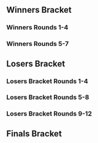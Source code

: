 <!-- Generated with http://tournament-nub.rhcloud.com/toliquipedia name=showdowngg-SFGameNight49 -->{{DISPLAYTITLE:Get Smashed at the Foundry #49: Bracket}}{{SetGame|melee}}
{{tabs static
|name1=Overview
|link1=Get_Smashed_at_the_Foundry/49
|name2=Bracket
|link2=Get_Smashed_at_the_Foundry/49/Bracket
|This=2
}}
==Winners Bracket==
===Winners Rounds 1-4===
{{128DEWBracketA
|r1m1p1=PewPewU |r1m1p1flag=us |r1m1p1score=W |r1m1win=1
|r1m1p2=Bye |r1m1p2flag= |r1m1p2score=-

|r1m2p1=Ike |r1m2p1flag= |r1m2p1score=0 |r1m2win=2
|r1m2p2=Captain Kracker |r1m2p2flag= |r1m2p2score=2

|r1m3p1=Dr. Grin |r1m3p1flag= |r1m3p1score=W |r1m3win=1
|r1m3p2=Bye |r1m3p2flag= |r1m3p2score=-

|r1m4p1=Erik |r1m4p1flag= |r1m4p1score=W |r1m4win=1
|r1m4p2=Bye |r1m4p2flag= |r1m4p2score=-

|r1m5p1=Zeldafreak |r1m5p1flag= |r1m5p1score=W |r1m5win=1
|r1m5p2=Bye |r1m5p2flag= |r1m5p2score=-

|r1m6p1=Anthony |r1m6p1flag= |r1m6p1score=W |r1m6win=1
|r1m6p2=Bye |r1m6p2flag= |r1m6p2score=-

|r1m7p1=Moose |r1m7p1flag=us |r1m7p1score=W |r1m7win=1
|r1m7p2=Bye |r1m7p2flag= |r1m7p2score=-

|r1m8p1=Suck |r1m8p1flag= |r1m8p1score=W |r1m8win=1
|r1m8p2=Bye |r1m8p2flag= |r1m8p2score=-

|r1m9p1=SilentSpectre |r1m9p1flag= |r1m9p1score=W |r1m9win=1
|r1m9p2=Bye |r1m9p2flag= |r1m9p2score=-

|r1m10p1=Boandrew |r1m10p1flag= |r1m10p1score=W |r1m10win=1
|r1m10p2=Bye |r1m10p2flag= |r1m10p2score=-

|r1m11p1=Skeeter |r1m11p1flag= |r1m11p1score=W |r1m11win=1
|r1m11p2=Bye |r1m11p2flag= |r1m11p2score=-

|r1m12p1=Cyko |r1m12p1flag= |r1m12p1score=W |r1m12win=1
|r1m12p2=Bye |r1m12p2flag= |r1m12p2score=-

|r1m13p1=Dr. Z |r1m13p1flag=us |r1m13p1score=W |r1m13win=1
|r1m13p2=Bye |r1m13p2flag= |r1m13p2score=-

|r1m14p1=Zander |r1m14p1flag= |r1m14p1score=W |r1m14win=1
|r1m14p2=Bye |r1m14p2flag= |r1m14p2score=-

|r1m15p1=Zoap |r1m15p1flag= |r1m15p1score=W |r1m15win=1
|r1m15p2=Bye |r1m15p2flag= |r1m15p2score=-

|r1m16p1=Mkan |r1m16p1flag= |r1m16p1score=W |r1m16win=1
|r1m16p2=Bye |r1m16p2flag= |r1m16p2score=-

|r1m17p1=Shroomed |r1m17p1flag=us |r1m17p1score=W |r1m17win=1
|r1m17p2=Bye |r1m17p2flag= |r1m17p2score=-

|r1m18p1=Heliodoxy |r1m18p1flag= |r1m18p1score=0 |r1m18win=2
|r1m18p2=Macarudy |r1m18p2flag= |r1m18p2score=2

|r1m19p1=Bertbusdriver |r1m19p1flag= |r1m19p1score=W |r1m19win=1
|r1m19p2=Bye |r1m19p2flag= |r1m19p2score=-

|r1m20p1=J Lee |r1m20p1flag= |r1m20p1score=W |r1m20win=1
|r1m20p2=Bye |r1m20p2flag= |r1m20p2score=-

|r1m21p1=ycz6 |r1m21p1flag=us |r1m21p1score=W |r1m21win=1
|r1m21p2=Bye |r1m21p2flag= |r1m21p2score=-

|r1m22p1=Charles |r1m22p1flag= |r1m22p1score=W |r1m22win=1
|r1m22p2=Bye |r1m22p2flag= |r1m22p2score=-

|r1m23p1=Sunny |r1m23p1flag= |r1m23p1score=W |r1m23win=1
|r1m23p2=Bye |r1m23p2flag= |r1m23p2score=-

|r1m24p1=Elemental Penguin |r1m24p1flag= |r1m24p1score=W |r1m24win=1
|r1m24p2=Bye |r1m24p2flag= |r1m24p2score=-

|r1m25p1=Azusa |r1m25p1flag=us |r1m25p1score=W |r1m25win=1
|r1m25p2=Bye |r1m25p2flag= |r1m25p2score=-

|r1m26p1=Evan |r1m26p1flag= |r1m26p1score=W |r1m26win=1
|r1m26p2=Bye |r1m26p2flag= |r1m26p2score=-

|r1m27p1=Zane |r1m27p1flag= |r1m27p1score=W |r1m27win=1
|r1m27p2=Bye |r1m27p2flag= |r1m27p2score=-

|r1m28p1=Suzarya |r1m28p1flag= |r1m28p1score=W |r1m28win=1
|r1m28p2=Bye |r1m28p2flag= |r1m28p2score=-

|r1m29p1=Germ |r1m29p1flag= |r1m29p1score=W |r1m29win=1
|r1m29p2=Bye |r1m29p2flag= |r1m29p2score=-

|r1m30p1=NMH |r1m30p1flag= |r1m30p1score=W |r1m30win=1
|r1m30p2=Bye |r1m30p2flag= |r1m30p2score=-

|r1m31p1=Yamaneko |r1m31p1flag= |r1m31p1score=W |r1m31win=1
|r1m31p2=Bye |r1m31p2flag= |r1m31p2score=-

|r1m32p1=Treechen |r1m32p1flag= |r1m32p1score=W |r1m32win=1
|r1m32p2=Bye |r1m32p2flag= |r1m32p2score=-

|r1m33p1=SFAT |r1m33p1flag=us |r1m33p1score=W |r1m33win=1
|r1m33p2=Bye |r1m33p2flag= |r1m33p2score=-

|r1m34p1=Hugger Mugger |r1m34p1flag= |r1m34p1score=2 |r1m34win=1
|r1m34p2=Pedro |r1m34p2flag= |r1m34p2score=0

|r1m35p1=Drewgong |r1m35p1flag= |r1m35p1score=W |r1m35win=1
|r1m35p2=Bye |r1m35p2flag= |r1m35p2score=-

|r1m36p1=Sharkboi |r1m36p1flag= |r1m36p1score=W |r1m36win=1
|r1m36p2=Bye |r1m36p2flag= |r1m36p2score=-

|r1m37p1=Bob$ |r1m37p1flag=us |r1m37p1score=W |r1m37win=1
|r1m37p2=Bye |r1m37p2flag= |r1m37p2score=-

|r1m38p1=Stu |r1m38p1flag= |r1m38p1score=W |r1m38win=1
|r1m38p2=Bye |r1m38p2flag= |r1m38p2score=-

|r1m39p1=w33dL0rd840 |r1m39p1flag=us |r1m39p1score=W |r1m39win=1
|r1m39p2=Bye |r1m39p2flag= |r1m39p2score=-

|r1m40p1=Muttnik |r1m40p1flag= |r1m40p1score=W |r1m40win=1
|r1m40p2=Bye |r1m40p2flag= |r1m40p2score=-

|r1m41p1=Alan |r1m41p1flag=us |r1m41p1score=W |r1m41win=1
|r1m41p2=Bye |r1m41p2flag= |r1m41p2score=-

|r1m42p1=Brian |r1m42p1flag= |r1m42p1score=W |r1m42win=1
|r1m42p2=Bye |r1m42p2flag= |r1m42p2score=-

|r1m43p1=Wardong |r1m43p1flag= |r1m43p1score=W |r1m43win=1
|r1m43p2=Bye |r1m43p2flag= |r1m43p2score=-

|r1m44p1=Spevak |r1m44p1flag= |r1m44p1score=W |r1m44win=1
|r1m44p2=Bye |r1m44p2flag= |r1m44p2score=-

|r1m45p1=NMW |r1m45p1flag=us |r1m45p1score=W |r1m45win=1
|r1m45p2=Bye |r1m45p2flag= |r1m45p2score=-

|r1m46p1=Wassabi |r1m46p1flag= |r1m46p1score=W |r1m46win=1
|r1m46p2=Bye |r1m46p2flag= |r1m46p2score=-

|r1m47p1=Grandma's Cleavage |r1m47p1flag= |r1m47p1score=W |r1m47win=1
|r1m47p2=Bye |r1m47p2flag= |r1m47p2score=-

|r1m48p1=Ethan |r1m48p1flag= |r1m48p1score=W |r1m48win=1
|r1m48p2=Bye |r1m48p2flag= |r1m48p2score=-

|r1m49p1=Dani's Boyfriend |r1m49p1flag= |r1m49p1score=W |r1m49win=1
|r1m49p2=Bye |r1m49p2flag= |r1m49p2score=-

|r1m50p1=Nope |r1m50p1flag= |r1m50p1score=2 |r1m50win=1
|r1m50p2=Pat |r1m50p2flag= |r1m50p2score=0

|r1m51p1=Ghettotastic |r1m51p1flag= |r1m51p1score=W |r1m51win=1
|r1m51p2=Bye |r1m51p2flag= |r1m51p2score=-

|r1m52p1=Hatcrab |r1m52p1flag= |r1m52p1score=W |r1m52win=1
|r1m52p2=Bye |r1m52p2flag= |r1m52p2score=-

|r1m53p1=Boback |r1m53p1flag= |r1m53p1score=W |r1m53win=1
|r1m53p2=Bye |r1m53p2flag= |r1m53p2score=-

|r1m54p1=Joseki |r1m54p1flag= |r1m54p1score=W |r1m54win=1
|r1m54p2=Bye |r1m54p2flag= |r1m54p2score=-

|r1m55p1=HectoHertz |r1m55p1flag= |r1m55p1score=W |r1m55win=1
|r1m55p2=Bye |r1m55p2flag= |r1m55p2score=-

|r1m56p1=Menohaxor |r1m56p1flag= |r1m56p1score=W |r1m56win=1
|r1m56p2=Bye |r1m56p2flag= |r1m56p2score=-

|r1m57p1=Laudandus |r1m57p1flag=us |r1m57p1score=W |r1m57win=1
|r1m57p2=Bye |r1m57p2flag= |r1m57p2score=-

|r1m58p1=Flan |r1m58p1flag= |r1m58p1score=W |r1m58win=1
|r1m58p2=Bye |r1m58p2flag= |r1m58p2score=-

|r1m59p1=Chris Best |r1m59p1flag= |r1m59p1score=W |r1m59win=1
|r1m59p2=Bye |r1m59p2flag= |r1m59p2score=-

|r1m60p1=Glee |r1m60p1flag= |r1m60p1score=W |r1m60win=1
|r1m60p2=Bye |r1m60p2flag= |r1m60p2score=-

|r1m61p1=Mr. Brandandorf |r1m61p1flag=us |r1m61p1score=W |r1m61win=1
|r1m61p2=Bye |r1m61p2flag= |r1m61p2score=-

|r1m62p1=Mental Djent |r1m62p1flag= |r1m62p1score=W |r1m62win=1
|r1m62p2=Bye |r1m62p2flag= |r1m62p2score=-

|r1m63p1=Aiden |r1m63p1flag= |r1m63p1score=W |r1m63win=1
|r1m63p2=Bye |r1m63p2flag= |r1m63p2score=-

|r1m64p1=Dani's Roommate |r1m64p1flag= |r1m64p1score=W |r1m64win=1
|r1m64p2=Bye |r1m64p2flag= |r1m64p2score=-

|r2m1p1=PewPewU |r2m1p1flag=us |r2m1p1score=2 |r2m1win=1
|r2m1p2=Captain Kracker |r2m1p2flag= |r2m1p2score=0

|r2m2p1=Dr. Grin |r2m2p1flag= |r2m2p1score=1 |r2m2win=2
|r2m2p2=Erik |r2m2p2flag= |r2m2p2score=2

|r2m3p1=Zeldafreak |r2m3p1flag= |r2m3p1score=2 |r2m3win=1
|r2m3p2=Anthony |r2m3p2flag= |r2m3p2score=0

|r2m4p1=Moose |r2m4p1flag=us |r2m4p1score=2 |r2m4win=1
|r2m4p2=Suck |r2m4p2flag= |r2m4p2score=0

|r2m5p1=SilentSpectre |r2m5p1flag= |r2m5p1score=2 |r2m5win=1
|r2m5p2=Boandrew |r2m5p2flag= |r2m5p2score=0

|r2m6p1=Skeeter |r2m6p1flag= |r2m6p1score=2 |r2m6win=1
|r2m6p2=Cyko |r2m6p2flag= |r2m6p2score=0

|r2m7p1=Dr. Z |r2m7p1flag=us |r2m7p1score=2 |r2m7win=1
|r2m7p2=Zander |r2m7p2flag= |r2m7p2score=0

|r2m8p1=Zoap |r2m8p1flag= |r2m8p1score=0 |r2m8win=2
|r2m8p2=Mkan |r2m8p2flag= |r2m8p2score=2

|r2m9p1=Shroomed |r2m9p1flag=us |r2m9p1score=2 |r2m9win=1
|r2m9p2=Macarudy |r2m9p2flag= |r2m9p2score=0

|r2m10p1=Bertbusdriver |r2m10p1flag= |r2m10p1score=0 |r2m10win=2
|r2m10p2=J Lee |r2m10p2flag= |r2m10p2score=2

|r2m11p1=ycz6 |r2m11p1flag=us |r2m11p1score=2 |r2m11win=1
|r2m11p2=Charles |r2m11p2flag= |r2m11p2score=0

|r2m12p1=Sunny |r2m12p1flag= |r2m12p1score=2 |r2m12win=1
|r2m12p2=Elemental Penguin |r2m12p2flag= |r2m12p2score=0

|r2m13p1=Azusa |r2m13p1flag=us |r2m13p1score=2 |r2m13win=1
|r2m13p2=Evan |r2m13p2flag= |r2m13p2score=0

|r2m14p1=Zane |r2m14p1flag= |r2m14p1score=2 |r2m14win=1
|r2m14p2=Suzarya |r2m14p2flag= |r2m14p2score=0

|r2m15p1=Germ |r2m15p1flag= |r2m15p1score=2 |r2m15win=1
|r2m15p2=NMH |r2m15p2flag= |r2m15p2score=0

|r2m16p1=Yamaneko |r2m16p1flag= |r2m16p1score=2 |r2m16win=1
|r2m16p2=Treechen |r2m16p2flag= |r2m16p2score=0

|r2m17p1=SFAT |r2m17p1flag=us |r2m17p1score=2 |r2m17win=1
|r2m17p2=Hugger Mugger |r2m17p2flag= |r2m17p2score=0

|r2m18p1=Drewgong |r2m18p1flag= |r2m18p1score=2 |r2m18win=1
|r2m18p2=Sharkboi |r2m18p2flag= |r2m18p2score=0

|r2m19p1=Bob$ |r2m19p1flag=us |r2m19p1score=2 |r2m19win=1
|r2m19p2=Stu |r2m19p2flag= |r2m19p2score=0

|r2m20p1=w33dL0rd840 |r2m20p1flag=us |r2m20p1score=2 |r2m20win=1
|r2m20p2=Muttnik |r2m20p2flag= |r2m20p2score=0

|r2m21p1=Alan |r2m21p1flag=us |r2m21p1score=2 |r2m21win=1
|r2m21p2=Brian |r2m21p2flag= |r2m21p2score=0

|r2m22p1=Wardong |r2m22p1flag= |r2m22p1score=2 |r2m22win=1
|r2m22p2=Spevak |r2m22p2flag= |r2m22p2score=0

|r2m23p1=NMW |r2m23p1flag=us |r2m23p1score=2 |r2m23win=1
|r2m23p2=Wassabi |r2m23p2flag= |r2m23p2score=0

|r2m24p1=Grandma's Cleavage |r2m24p1flag= |r2m24p1score=2 |r2m24win=1
|r2m24p2=Ethan |r2m24p2flag= |r2m24p2score=0

|r2m25p1=Dani's Boyfriend |r2m25p1flag= |r2m25p1score=2 |r2m25win=1
|r2m25p2=Nope |r2m25p2flag= |r2m25p2score=0

|r2m26p1=Ghettotastic |r2m26p1flag= |r2m26p1score=0 |r2m26win=2
|r2m26p2=Hatcrab |r2m26p2flag= |r2m26p2score=2

|r2m27p1=Boback |r2m27p1flag= |r2m27p1score=2 |r2m27win=1
|r2m27p2=Joseki |r2m27p2flag= |r2m27p2score=0

|r2m28p1=HectoHertz |r2m28p1flag= |r2m28p1score=2 |r2m28win=1
|r2m28p2=Menohaxor |r2m28p2flag= |r2m28p2score=0

|r2m29p1=Laudandus |r2m29p1flag=us |r2m29p1score=2 |r2m29win=1
|r2m29p2=Flan |r2m29p2flag= |r2m29p2score=0

|r2m30p1=Chris Best |r2m30p1flag= |r2m30p1score=2 |r2m30win=1
|r2m30p2=Glee |r2m30p2flag= |r2m30p2score=0

|r2m31p1=Mr. Brandandorf |r2m31p1flag=us |r2m31p1score=2 |r2m31win=1
|r2m31p2=Mental Djent |r2m31p2flag= |r2m31p2score=0

|r2m32p1=Aiden |r2m32p1flag= |r2m32p1score=2 |r2m32win=1
|r2m32p2=Dani's Roommate |r2m32p2flag= |r2m32p2score=0

|r3m1p1=PewPewU |r3m1p1flag=us |r3m1p1score=2 |r3m1win=1
|r3m1p2=Erik |r3m1p2flag= |r3m1p2score=0

|r3m2p1=Zeldafreak |r3m2p1flag= |r3m2p1score=1 |r3m2win=2
|r3m2p2=Moose |r3m2p2flag=us |r3m2p2score=2

|r3m3p1=SilentSpectre |r3m3p1flag= |r3m3p1score=2 |r3m3win=1
|r3m3p2=Skeeter |r3m3p2flag= |r3m3p2score=0

|r3m4p1=Dr. Z |r3m4p1flag=us |r3m4p1score=2 |r3m4win=1
|r3m4p2=Mkan |r3m4p2flag= |r3m4p2score=0

|r3m5p1=Shroomed |r3m5p1flag=us |r3m5p1score=2 |r3m5win=1
|r3m5p2=J Lee |r3m5p2flag= |r3m5p2score=0

|r3m6p1=ycz6 |r3m6p1flag=us |r3m6p1score=1 |r3m6win=2
|r3m6p2=Sunny |r3m6p2flag= |r3m6p2score=2

|r3m7p1=Azusa |r3m7p1flag=us |r3m7p1score=2 |r3m7win=1
|r3m7p2=Zane |r3m7p2flag= |r3m7p2score=0

|r3m8p1=Germ |r3m8p1flag= |r3m8p1score=2 |r3m8win=1
|r3m8p2=Yamaneko |r3m8p2flag= |r3m8p2score=0

|r3m9p1=SFAT |r3m9p1flag=us |r3m9p1score=2 |r3m9win=1
|r3m9p2=Drewgong |r3m9p2flag= |r3m9p2score=0

|r3m10p1=Bob$ |r3m10p1flag=us |r3m10p1score=1 |r3m10win=2
|r3m10p2=w33dL0rd840 |r3m10p2flag=us |r3m10p2score=2

|r3m11p1=Alan |r3m11p1flag=us |r3m11p1score=2 |r3m11win=1
|r3m11p2=Wardong |r3m11p2flag= |r3m11p2score=1

|r3m12p1=NMW |r3m12p1flag=us |r3m12p1score=2 |r3m12win=1
|r3m12p2=Grandma's Cleavage |r3m12p2flag= |r3m12p2score=0

|r3m13p1=Dani's Boyfriend |r3m13p1flag= |r3m13p1score=2 |r3m13win=1
|r3m13p2=Hatcrab |r3m13p2flag= |r3m13p2score=0

|r3m14p1=Boback |r3m14p1flag= |r3m14p1score=2 |r3m14win=1
|r3m14p2=HectoHertz |r3m14p2flag= |r3m14p2score=0

|r3m15p1=Laudandus |r3m15p1flag=us |r3m15p1score=2 |r3m15win=1
|r3m15p2=Chris Best |r3m15p2flag= |r3m15p2score=0

|r3m16p1=Mr. Brandandorf |r3m16p1flag=us |r3m16p1score=1 |r3m16win=2
|r3m16p2=Aiden |r3m16p2flag= |r3m16p2score=2

|r4m1p1=PewPewU |r4m1p1flag=us |r4m1p1score=2 |r4m1win=1
|r4m1p2=Moose |r4m1p2flag=us |r4m1p2score=1

|r4m2p1=SilentSpectre |r4m2p1flag= |r4m2p1score=2 |r4m2win=1
|r4m2p2=Dr. Z |r4m2p2flag=us |r4m2p2score=1

|r4m3p1=Shroomed |r4m3p1flag=us |r4m3p1score=2 |r4m3win=1
|r4m3p2=Sunny |r4m3p2flag= |r4m3p2score=0

|r4m4p1=Azusa |r4m4p1flag=us |r4m4p1score=2 |r4m4win=1
|r4m4p2=Germ |r4m4p2flag= |r4m4p2score=0

|r4m5p1=SFAT |r4m5p1flag=us |r4m5p1score=2 |r4m5win=1
|r4m5p2=w33dL0rd840 |r4m5p2flag=us |r4m5p2score=0

|r4m6p1=Alan |r4m6p1flag=us |r4m6p1score=2 |r4m6win=1
|r4m6p2=NMW |r4m6p2flag=us |r4m6p2score=1

|r4m7p1=Dani's Boyfriend |r4m7p1flag= |r4m7p1score=2 |r4m7win=1
|r4m7p2=Boback |r4m7p2flag= |r4m7p2score=1

|r4m8p1=Laudandus |r4m8p1flag=us |r4m8p1score=2 |r4m8win=1
|r4m8p2=Aiden |r4m8p2flag= |r4m8p2score=0
}}
===Winners Rounds 5-7===
{{128DEWBracketB
|r5m1p1=PewPewU |r5m1p1flag=us |r5m1p1score=2 |r5m1win=1
|r5m1p2=SilentSpectre |r5m1p2flag= |r5m1p2score=0

|r5m2p1=Shroomed |r5m2p1flag=us |r5m2p1score=2 |r5m2win=1
|r5m2p2=Azusa |r5m2p2flag=us |r5m2p2score=0

|r5m3p1=SFAT |r5m3p1flag=us |r5m3p1score=2 |r5m3win=1
|r5m3p2=Alan |r5m3p2flag=us |r5m3p2score=1

|r5m4p1=Dani's Boyfriend |r5m4p1flag= |r5m4p1score=0 |r5m4win=2
|r5m4p2=Laudandus |r5m4p2flag=us |r5m4p2score=2

|r6m1p1=PewPewU |r6m1p1flag=us |r6m1p1score=3 |r6m1win=1
|r6m1p2=Shroomed |r6m1p2flag=us |r6m1p2score=0

|r6m2p1=SFAT |r6m2p1flag=us |r6m2p1score=3 |r6m2win=1
|r6m2p2=Laudandus |r6m2p2flag=us |r6m2p2score=0

<!--Final-->
|r7m1p1=PewPewU |r7m1p1flag=us |r7m1p1score={{Advance|Get Smashed at the Foundry/49/Bracket#Finals Bracket}}
|r7m1p2=SFAT |r7m1p2flag=us |r7m1p2score={{Advance|Get Smashed at the Foundry/49/Bracket#Finals Bracket}}
}}

==Losers Bracket==
===Losers Bracket Rounds 1-4===
{{128DELBracketA
|l1m1p1=Bye |l1m1p1flag= |l1m1p1score=- |l1m1win=2
|l1m1p2=Ike |l1m1p2flag= |l1m1p2score=W

|l1m2p1=Bye |l1m2p1flag= |l1m2p1score=- |l1m2win=
|l1m2p2=Bye |l1m2p2flag= |l1m2p2score=W

|l1m3p1=Bye |l1m3p1flag= |l1m3p1score=- |l1m3win=
|l1m3p2=Bye |l1m3p2flag= |l1m3p2score=W

|l1m4p1=Bye |l1m4p1flag= |l1m4p1score=- |l1m4win=
|l1m4p2=Bye |l1m4p2flag= |l1m4p2score=W

|l1m5p1=Bye |l1m5p1flag= |l1m5p1score=- |l1m5win=
|l1m5p2=Bye |l1m5p2flag= |l1m5p2score=W

|l1m6p1=Bye |l1m6p1flag= |l1m6p1score=- |l1m6win=
|l1m6p2=Bye |l1m6p2flag= |l1m6p2score=W

|l1m7p1=Bye |l1m7p1flag= |l1m7p1score=- |l1m7win=
|l1m7p2=Bye |l1m7p2flag= |l1m7p2score=W

|l1m8p1=Bye |l1m8p1flag= |l1m8p1score=- |l1m8win=
|l1m8p2=Bye |l1m8p2flag= |l1m8p2score=W

|l1m9p1=Bye |l1m9p1flag= |l1m9p1score=- |l1m9win=2
|l1m9p2=Heliodoxy |l1m9p2flag= |l1m9p2score=W

|l1m10p1=Bye |l1m10p1flag= |l1m10p1score=- |l1m10win=
|l1m10p2=Bye |l1m10p2flag= |l1m10p2score=W

|l1m11p1=Bye |l1m11p1flag= |l1m11p1score=- |l1m11win=
|l1m11p2=Bye |l1m11p2flag= |l1m11p2score=W

|l1m12p1=Bye |l1m12p1flag= |l1m12p1score=- |l1m12win=
|l1m12p2=Bye |l1m12p2flag= |l1m12p2score=W

|l1m13p1=Bye |l1m13p1flag= |l1m13p1score=- |l1m13win=
|l1m13p2=Bye |l1m13p2flag= |l1m13p2score=W

|l1m14p1=Bye |l1m14p1flag= |l1m14p1score=- |l1m14win=
|l1m14p2=Bye |l1m14p2flag= |l1m14p2score=W

|l1m15p1=Bye |l1m15p1flag= |l1m15p1score=- |l1m15win=
|l1m15p2=Bye |l1m15p2flag= |l1m15p2score=W

|l1m16p1=Bye |l1m16p1flag= |l1m16p1score=- |l1m16win=
|l1m16p2=Bye |l1m16p2flag= |l1m16p2score=W

|l1m17p1=Bye |l1m17p1flag= |l1m17p1score=- |l1m17win=2
|l1m17p2=Pedro |l1m17p2flag= |l1m17p2score=W

|l1m18p1=Bye |l1m18p1flag= |l1m18p1score=- |l1m18win=
|l1m18p2=Bye |l1m18p2flag= |l1m18p2score=W

|l1m19p1=Bye |l1m19p1flag= |l1m19p1score=- |l1m19win=
|l1m19p2=Bye |l1m19p2flag= |l1m19p2score=W

|l1m20p1=Bye |l1m20p1flag= |l1m20p1score=- |l1m20win=
|l1m20p2=Bye |l1m20p2flag= |l1m20p2score=W

|l1m21p1=Bye |l1m21p1flag= |l1m21p1score=- |l1m21win=
|l1m21p2=Bye |l1m21p2flag= |l1m21p2score=W

|l1m22p1=Bye |l1m22p1flag= |l1m22p1score=- |l1m22win=
|l1m22p2=Bye |l1m22p2flag= |l1m22p2score=W

|l1m23p1=Bye |l1m23p1flag= |l1m23p1score=- |l1m23win=
|l1m23p2=Bye |l1m23p2flag= |l1m23p2score=W

|l1m24p1=Bye |l1m24p1flag= |l1m24p1score=- |l1m24win=
|l1m24p2=Bye |l1m24p2flag= |l1m24p2score=W

|l1m25p1=Bye |l1m25p1flag= |l1m25p1score=- |l1m25win=2
|l1m25p2=Pat |l1m25p2flag= |l1m25p2score=W

|l1m26p1=Bye |l1m26p1flag= |l1m26p1score=- |l1m26win=
|l1m26p2=Bye |l1m26p2flag= |l1m26p2score=W

|l1m27p1=Bye |l1m27p1flag= |l1m27p1score=- |l1m27win=
|l1m27p2=Bye |l1m27p2flag= |l1m27p2score=W

|l1m28p1=Bye |l1m28p1flag= |l1m28p1score=- |l1m28win=
|l1m28p2=Bye |l1m28p2flag= |l1m28p2score=W

|l1m29p1=Bye |l1m29p1flag= |l1m29p1score=- |l1m29win=
|l1m29p2=Bye |l1m29p2flag= |l1m29p2score=W

|l1m30p1=Bye |l1m30p1flag= |l1m30p1score=- |l1m30win=
|l1m30p2=Bye |l1m30p2flag= |l1m30p2score=W

|l1m31p1=Bye |l1m31p1flag= |l1m31p1score=- |l1m31win=
|l1m31p2=Bye |l1m31p2flag= |l1m31p2score=W

|l1m32p1=Bye |l1m32p1flag= |l1m32p1score=- |l1m32win=
|l1m32p2=Bye |l1m32p2flag= |l1m32p2score=W

|l2m1p1=Dani's Roommate |l2m1p1flag= |l2m1p1score=2 |l2m1win=1
|l2m1p2=Ike |l2m1p2flag= |l2m1p2score=0

|l2m2p1=Mental Djent |l2m2p1flag= |l2m2p1score=W |l2m2win=1
|l2m2p2=Bye |l2m2p2flag= |l2m2p2score=-

|l2m3p1=Glee |l2m3p1flag= |l2m3p1score=W |l2m3win=1
|l2m3p2=Bye |l2m3p2flag= |l2m3p2score=-

|l2m4p1=Flan |l2m4p1flag= |l2m4p1score=W |l2m4win=1
|l2m4p2=Bye |l2m4p2flag= |l2m4p2score=-

|l2m5p1=Menohaxor |l2m5p1flag= |l2m5p1score=W |l2m5win=1
|l2m5p2=Bye |l2m5p2flag= |l2m5p2score=-

|l2m6p1=Joseki |l2m6p1flag= |l2m6p1score=W |l2m6win=1
|l2m6p2=Bye |l2m6p2flag= |l2m6p2score=-

|l2m7p1=Ghettotastic |l2m7p1flag= |l2m7p1score=W |l2m7win=1
|l2m7p2=Bye |l2m7p2flag= |l2m7p2score=-

|l2m8p1=Nope |l2m8p1flag= |l2m8p1score=W |l2m8win=1
|l2m8p2=Bye |l2m8p2flag= |l2m8p2score=-

|l2m9p1=Ethan |l2m9p1flag= |l2m9p1score=2 |l2m9win=1
|l2m9p2=Heliodoxy |l2m9p2flag= |l2m9p2score=1

|l2m10p1=Wassabi |l2m10p1flag= |l2m10p1score=W |l2m10win=1
|l2m10p2=Bye |l2m10p2flag= |l2m10p2score=-

|l2m11p1=Spevak |l2m11p1flag= |l2m11p1score=W |l2m11win=1
|l2m11p2=Bye |l2m11p2flag= |l2m11p2score=-

|l2m12p1=Brian |l2m12p1flag= |l2m12p1score=W |l2m12win=1
|l2m12p2=Bye |l2m12p2flag= |l2m12p2score=-

|l2m13p1=Muttnik |l2m13p1flag= |l2m13p1score=W |l2m13win=1
|l2m13p2=Bye |l2m13p2flag= |l2m13p2score=-

|l2m14p1=Stu |l2m14p1flag= |l2m14p1score=W |l2m14win=1
|l2m14p2=Bye |l2m14p2flag= |l2m14p2score=-

|l2m15p1=Sharkboi |l2m15p1flag= |l2m15p1score=W |l2m15win=1
|l2m15p2=Bye |l2m15p2flag= |l2m15p2score=-

|l2m16p1=Hugger Mugger |l2m16p1flag= |l2m16p1score=W |l2m16win=1
|l2m16p2=Bye |l2m16p2flag= |l2m16p2score=-

|l2m17p1=Treechen |l2m17p1flag= |l2m17p1score=2 |l2m17win=1
|l2m17p2=Pedro |l2m17p2flag= |l2m17p2score=0

|l2m18p1=NMH |l2m18p1flag= |l2m18p1score=W |l2m18win=1
|l2m18p2=Bye |l2m18p2flag= |l2m18p2score=-

|l2m19p1=Suzarya |l2m19p1flag= |l2m19p1score=W |l2m19win=1
|l2m19p2=Bye |l2m19p2flag= |l2m19p2score=-

|l2m20p1=Evan |l2m20p1flag= |l2m20p1score=W |l2m20win=1
|l2m20p2=Bye |l2m20p2flag= |l2m20p2score=-

|l2m21p1=Elemental Penguin |l2m21p1flag= |l2m21p1score=W |l2m21win=1
|l2m21p2=Bye |l2m21p2flag= |l2m21p2score=-

|l2m22p1=Charles |l2m22p1flag= |l2m22p1score=W |l2m22win=1
|l2m22p2=Bye |l2m22p2flag= |l2m22p2score=-

|l2m23p1=Bertbusdriver |l2m23p1flag= |l2m23p1score=W |l2m23win=1
|l2m23p2=Bye |l2m23p2flag= |l2m23p2score=-

|l2m24p1=Macarudy |l2m24p1flag= |l2m24p1score=W |l2m24win=1
|l2m24p2=Bye |l2m24p2flag= |l2m24p2score=-

|l2m25p1=Zoap |l2m25p1flag= |l2m25p1score=2 |l2m25win=1
|l2m25p2=Pat |l2m25p2flag= |l2m25p2score=0

|l2m26p1=Zander |l2m26p1flag= |l2m26p1score=W |l2m26win=1
|l2m26p2=Bye |l2m26p2flag= |l2m26p2score=-

|l2m27p1=Cyko |l2m27p1flag= |l2m27p1score=W |l2m27win=1
|l2m27p2=Bye |l2m27p2flag= |l2m27p2score=-

|l2m28p1=Boandrew |l2m28p1flag= |l2m28p1score=W |l2m28win=1
|l2m28p2=Bye |l2m28p2flag= |l2m28p2score=-

|l2m29p1=Suck |l2m29p1flag= |l2m29p1score=W |l2m29win=1
|l2m29p2=Bye |l2m29p2flag= |l2m29p2score=-

|l2m30p1=Anthony |l2m30p1flag= |l2m30p1score=W |l2m30win=1
|l2m30p2=Bye |l2m30p2flag= |l2m30p2score=-

|l2m31p1=Dr. Grin |l2m31p1flag= |l2m31p1score=W |l2m31win=1
|l2m31p2=Bye |l2m31p2flag= |l2m31p2score=-

|l2m32p1=Captain Kracker |l2m32p1flag= |l2m32p1score=W |l2m32win=1
|l2m32p2=Bye |l2m32p2flag= |l2m32p2score=-

|l3m1p1=Dani's Roommate |l3m1p1flag= |l3m1p1score=2 |l3m1win=1
|l3m1p2=Mental Djent |l3m1p2flag= |l3m1p2score=0

|l3m2p1=Glee |l3m2p1flag= |l3m2p1score=2 |l3m2win=1
|l3m2p2=Flan |l3m2p2flag= |l3m2p2score=0

|l3m3p1=Menohaxor |l3m3p1flag= |l3m3p1score=2 |l3m3win=1
|l3m3p2=Joseki |l3m3p2flag= |l3m3p2score=0

|l3m4p1=Ghettotastic |l3m4p1flag= |l3m4p1score=2 |l3m4win=1
|l3m4p2=Nope |l3m4p2flag= |l3m4p2score=0

|l3m5p1=Ethan |l3m5p1flag= |l3m5p1score=0 |l3m5win=2
|l3m5p2=Wassabi |l3m5p2flag= |l3m5p2score=2

|l3m6p1=Spevak |l3m6p1flag= |l3m6p1score=2 |l3m6win=1
|l3m6p2=Brian |l3m6p2flag= |l3m6p2score=0

|l3m7p1=Muttnik |l3m7p1flag= |l3m7p1score=2 |l3m7win=1
|l3m7p2=Stu |l3m7p2flag= |l3m7p2score=0

|l3m8p1=Sharkboi |l3m8p1flag= |l3m8p1score=2 |l3m8win=1
|l3m8p2=Hugger Mugger |l3m8p2flag= |l3m8p2score=0

|l3m9p1=Treechen |l3m9p1flag= |l3m9p1score=2 |l3m9win=1
|l3m9p2=NMH |l3m9p2flag= |l3m9p2score=0

|l3m10p1=Suzarya |l3m10p1flag= |l3m10p1score=2 |l3m10win=1
|l3m10p2=Evan |l3m10p2flag= |l3m10p2score=1

|l3m11p1=Elemental Penguin |l3m11p1flag= |l3m11p1score=2 |l3m11win=1
|l3m11p2=Charles |l3m11p2flag= |l3m11p2score=1

|l3m12p1=Bertbusdriver |l3m12p1flag= |l3m12p1score=0 |l3m12win=2
|l3m12p2=Macarudy |l3m12p2flag= |l3m12p2score=2

|l3m13p1=Zoap |l3m13p1flag= |l3m13p1score=2 |l3m13win=1
|l3m13p2=Zander |l3m13p2flag= |l3m13p2score=0

|l3m14p1=Cyko |l3m14p1flag= |l3m14p1score=2 |l3m14win=1
|l3m14p2=Boandrew |l3m14p2flag= |l3m14p2score=0

|l3m15p1=Suck |l3m15p1flag= |l3m15p1score=1 |l3m15win=2
|l3m15p2=Anthony |l3m15p2flag= |l3m15p2score=2

|l3m16p1=Dr. Grin |l3m16p1flag= |l3m16p1score=2 |l3m16win=1
|l3m16p2=Captain Kracker |l3m16p2flag= |l3m16p2score=0

|l4m1p1=Yamaneko |l4m1p1flag= |l4m1p1score=2 |l4m1win=1
|l4m1p2=Dani's Roommate |l4m1p2flag= |l4m1p2score=0

|l4m2p1=Zane |l4m2p1flag= |l4m2p1score=2 |l4m2win=1
|l4m2p2=Glee |l4m2p2flag= |l4m2p2score=0

|l4m3p1=ycz6 |l4m3p1flag=us |l4m3p1score=2 |l4m3win=1
|l4m3p2=Menohaxor |l4m3p2flag= |l4m3p2score=0

|l4m4p1=J Lee |l4m4p1flag= |l4m4p1score=2 |l4m4win=1
|l4m4p2=Ghettotastic |l4m4p2flag= |l4m4p2score=0

|l4m5p1=Mkan |l4m5p1flag= |l4m5p1score=2 |l4m5win=1
|l4m5p2=Wassabi |l4m5p2flag= |l4m5p2score=1

|l4m6p1=Skeeter |l4m6p1flag= |l4m6p1score=2 |l4m6win=1
|l4m6p2=Spevak |l4m6p2flag= |l4m6p2score=0

|l4m7p1=Zeldafreak |l4m7p1flag= |l4m7p1score=2 |l4m7win=1
|l4m7p2=Muttnik |l4m7p2flag= |l4m7p2score=0

|l4m8p1=Erik |l4m8p1flag= |l4m8p1score=2 |l4m8win=1
|l4m8p2=Sharkboi |l4m8p2flag= |l4m8p2score=1

|l4m9p1=Mr. Brandandorf |l4m9p1flag=us |l4m9p1score=2 |l4m9win=1
|l4m9p2=Treechen |l4m9p2flag= |l4m9p2score=0

|l4m10p1=Chris Best |l4m10p1flag= |l4m10p1score=2 |l4m10win=1
|l4m10p2=Suzarya |l4m10p2flag= |l4m10p2score=0

|l4m11p1=HectoHertz |l4m11p1flag= |l4m11p1score=2 |l4m11win=1
|l4m11p2=Elemental Penguin |l4m11p2flag= |l4m11p2score=1

|l4m12p1=Hatcrab |l4m12p1flag= |l4m12p1score=2 |l4m12win=1
|l4m12p2=Macarudy |l4m12p2flag= |l4m12p2score=1

|l4m13p1=Grandma's Cleavage |l4m13p1flag= |l4m13p1score=0 |l4m13win=2
|l4m13p2=Zoap |l4m13p2flag= |l4m13p2score=2

|l4m14p1=Wardong |l4m14p1flag= |l4m14p1score=2 |l4m14win=1
|l4m14p2=Cyko |l4m14p2flag= |l4m14p2score=0

|l4m15p1=Bob$ |l4m15p1flag=us |l4m15p1score=2 |l4m15win=1
|l4m15p2=Anthony |l4m15p2flag= |l4m15p2score=0

|l4m16p1=Drewgong |l4m16p1flag= |l4m16p1score=0 |l4m16win=2
|l4m16p2=Dr. Grin |l4m16p2flag= |l4m16p2score=2
}}
===Losers Bracket Rounds 5-8===
{{128DELBracketB
|l5m1p1=Yamaneko |l5m1p1flag= |l5m1p1score=2 |l5m1win=1
|l5m1p2=Zane |l5m1p2flag= |l5m1p2score=1

|l5m2p1=ycz6 |l5m2p1flag=us |l5m2p1score=2 |l5m2win=1
|l5m2p2=J Lee |l5m2p2flag= |l5m2p2score=0

|l5m3p1=Mkan |l5m3p1flag= |l5m3p1score=0 |l5m3win=2
|l5m3p2=Skeeter |l5m3p2flag= |l5m3p2score=2

|l5m4p1=Zeldafreak |l5m4p1flag= |l5m4p1score=2 |l5m4win=1
|l5m4p2=Erik |l5m4p2flag= |l5m4p2score=0

|l5m5p1=Mr. Brandandorf |l5m5p1flag=us |l5m5p1score=2 |l5m5win=1
|l5m5p2=Chris Best |l5m5p2flag= |l5m5p2score=1

|l5m6p1=HectoHertz |l5m6p1flag= |l5m6p1score=2 |l5m6win=1
|l5m6p2=Hatcrab |l5m6p2flag= |l5m6p2score=0

|l5m7p1=Zoap |l5m7p1flag= |l5m7p1score=2 |l5m7win=1
|l5m7p2=Wardong |l5m7p2flag= |l5m7p2score=0

|l5m8p1=Bob$ |l5m8p1flag=us |l5m8p1score=2 |l5m8win=1
|l5m8p2=Dr. Grin |l5m8p2flag= |l5m8p2score=1

|l6m1p1=w33dL0rd840 |l6m1p1flag=us |l6m1p1score=2 |l6m1win=1
|l6m1p2=Yamaneko |l6m1p2flag= |l6m1p2score=1

|l6m2p1=NMW |l6m2p1flag=us |l6m2p1score=2 |l6m2win=1
|l6m2p2=ycz6 |l6m2p2flag=us |l6m2p2score=1

|l6m3p1=Boback |l6m3p1flag= |l6m3p1score=1 |l6m3win=2
|l6m3p2=Skeeter |l6m3p2flag= |l6m3p2score=2

|l6m4p1=Aiden |l6m4p1flag= |l6m4p1score=0 |l6m4win=2
|l6m4p2=Zeldafreak |l6m4p2flag= |l6m4p2score=2

|l6m5p1=Moose |l6m5p1flag=us |l6m5p1score=2 |l6m5win=1
|l6m5p2=Mr. Brandandorf |l6m5p2flag=us |l6m5p2score=0

|l6m6p1=Dr. Z |l6m6p1flag=us |l6m6p1score=2 |l6m6win=1
|l6m6p2=HectoHertz |l6m6p2flag= |l6m6p2score=0

|l6m7p1=Sunny |l6m7p1flag= |l6m7p1score=2 |l6m7win=1
|l6m7p2=Zoap |l6m7p2flag= |l6m7p2score=0

|l6m8p1=Germ |l6m8p1flag= |l6m8p1score=0 |l6m8win=2
|l6m8p2=Bob$ |l6m8p2flag=us |l6m8p2score=2

|l7m1p1=w33dL0rd840 |l7m1p1flag=us |l7m1p1score=0 |l7m1win=2
|l7m1p2=NMW |l7m1p2flag=us |l7m1p2score=2

|l7m2p1=Skeeter |l7m2p1flag= |l7m2p1score=0 |l7m2win=2
|l7m2p2=Zeldafreak |l7m2p2flag= |l7m2p2score=2

|l7m3p1=Moose |l7m3p1flag=us |l7m3p1score=2 |l7m3win=1
|l7m3p2=Dr. Z |l7m3p2flag=us |l7m3p2score=1

|l7m4p1=Sunny |l7m4p1flag= |l7m4p1score=0 |l7m4win=2
|l7m4p2=Bob$ |l7m4p2flag=us |l7m4p2score=2

|l8m1p1=SilentSpectre |l8m1p1flag= |l8m1p1score=2 |l8m1win=1
|l8m1p2=NMW |l8m1p2flag=us |l8m1p2score=1

|l8m2p1=Azusa |l8m2p1flag=us |l8m2p1score=2 |l8m2win=1
|l8m2p2=Zeldafreak |l8m2p2flag= |l8m2p2score=0

|l8m3p1=Alan |l8m3p1flag=us |l8m3p1score=0 |l8m3win=2
|l8m3p2=Moose |l8m3p2flag=us |l8m3p2score=2

|l8m4p1=Dani's Boyfriend |l8m4p1flag= |l8m4p1score=2 |l8m4win=1
|l8m4p2=Bob$ |l8m4p2flag=us |l8m4p2score=0
}}
===Losers Bracket Rounds 9-12===
{{128DELBracketC
|l9m1p1=SilentSpectre |l9m1p1flag= |l9m1p1score=0 |l9m1win=2
|l9m1p2=Azusa |l9m1p2flag=us |l9m1p2score=2

|l9m2p1=Moose |l9m2p1flag=us |l9m2p1score=0 |l9m2win=2
|l9m2p2=Dani's Boyfriend |l9m2p2flag= |l9m2p2score=2

|l10m1p1=Laudandus |l10m1p1flag=us |l10m1p1score=2 |l10m1win=1
|l10m1p2=Azusa |l10m1p2flag=us |l10m1p2score=0

|l10m2p1=Shroomed |l10m2p1flag=us |l10m2p1score=2 |l10m2win=1
|l10m2p2=Dani's Boyfriend |l10m2p2flag= |l10m2p2score=0

<!--Round 11-->
|l11m1p1=Laudandus |l11m1p1flag=us |l11m1p1score={{Advance|Get Smashed at the Foundry/49/Bracket#Finals Bracket}} 
|l11m1p2=Shroomed |l11m1p2flag= |l11m1p2score= {{Advance|Get Smashed at the Foundry/49/Bracket#Finals Bracket}}
|l11m1win=

<!--Round 12-->
|l12m1p1= |l12m1p1flag= |l12m1p1score= 
|l12m1p2= |l12m1p2flag= |l12m1p2score= 
|l12m1win=
}}
<onlyinclude>
==Finals Bracket==
{{DEFinalSmwBracket
|tourneylink=Get Smashed at the Foundry/49
|tourneyname=Get Smashed at the Foundry #49
|l1placement=4
|r2placement=3
|r3loserplacement=2
|r3winnerplacement=1
|export_score=true
<!-- FROM WINNERS -->
|r1m1p1=PewPewU |r1m1p1flag=us |r1m1p1score=3 |r1m1win=1
|r1m1p2=SFAT |r1m1p2flag=us |r1m1p2score=2

<!-- FROM LOSERS -->
|l1m1p1=Laudandus |l1m1p1flag=us |l1m1p1score=1 |l1m1win=2
|l1m1p2=Shroomed |l1m1p2flag=us |l1m1p2score=3

<!-- LOSERS FINALS -->
|r2m1p1=SFAT |r2m1p1flag=us |r2m1p1score=3 |r2m1win=1
|r2m1p2=Shroomed |r2m1p2flag=us |r2m1p2score=1

<!-- GRAND FINALS -->
|r3m1p1=PewPewU |r3m1p1flag=us |r3m1p1score=2 |r3m2p1score=0 |r3m1win=2
|r3m1p2=SFAT |r3m1p2flag=us |r3m1p2score=3 |r3m2p2score=3
}}
</onlyinclude>
